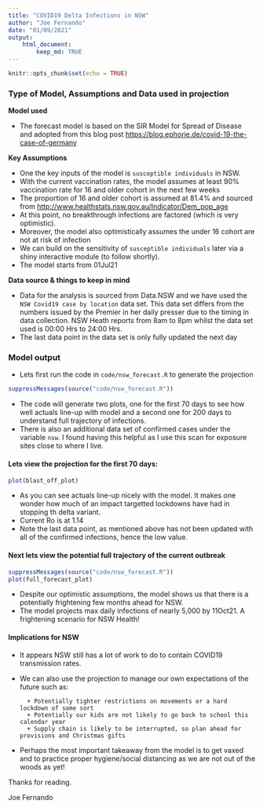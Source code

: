 ```yaml
---
title: "COVID19 Delta Infections in NSW"
author: "Joe Fernando"
date: "01/09/2021"
output: 
    html_document:
        keep_md: TRUE
---
```


```r
knitr::opts_chunk$set(echo = TRUE)
```



### Type of Model, Assumptions and Data used in projection

__Model used__

-   The forecast model is based on the SIR Model for Spread of Disease and adopted from this blog post <https://blog.ephorie.de/covid-19-the-case-of-germany>     


__Key Assumptions__

* One the key inputs of the model is `susceptible individuals` in NSW.
* With the current vaccination rates, the model assumes at least 90% vaccination rate for 16 and older cohort in the next few weeks
* The proportion of 16 and older cohort is assumed at 81.4% and sourced from <http://www.healthstats.nsw.gov.au/Indicator/Dem_pop_age>
* At this point, no breakthrough infections are factored (which is very optimistic). 
* Moreover, the model also optimistically assumes the under 16 cohort are not at risk of infection
* We can build on the sensitivity of `susceptible individuals` later via a shiny interactive module (to follow shortly). 
* The model starts from 01Jul21      


__Data source & things to keep in mind__

-   Data for the analysis is sourced from Data.NSW and we have used the `NSW Covid19 case by location` data set. This data set differs from the numbers issued by the Premier in her daily presser due to the timing in data collection. NSW Heath reports from 8am to 8pm whilst the data set used is 00:00 Hrs to 24:00 Hrs.
-   The last data point in the data set is only fully updated the next day     



### Model output

* Lets first run the code in `code/nsw_forecast.R` to generate the projection 
```r

suppressMessages(source("code/nsw_forecast.R"))

```

* The code will generate two plots, one for the first 70 days to see how well actuals line-up with model and a second one for 200 days to understand full trajectory of infections. 
* There is also an additional data set of confirmed cases under the variable `nsw`. I found having this helpful as I use this scan for exposure sites close to where I live.     


#### Lets view the projection for the first 70 days:
```r

plot(blast_off_plot)

```

* As you can see actuals line-up nicely with the model. It makes one wonder how much of an impact targetted lockdowns have had in stopping th delta variant.
* Current Ro is at 1.14     
* Note the last data point, as mentioned above has not been updated with all of the confirmed infections, hence the low value.



#### Next lets view the potential full trajectory of the current outbreak 
```r

suppressMessages(source("code/nsw_forecast.R"))
plot(full_forecast_plot)

```

* Despite our optimistic assumptions, the model shows us that there is a potentially frightening few months ahead for NSW.     
* The model projects max daily infections of nearly 5,000 by 11Oct21. A frightening scenario for NSW Health!


#### Implications for NSW
* It appears NSW still has a lot of work to do to contain COVID19 transmission rates. 

* We can also use the projection to manage our own expectations of the future such as:

        + Potentially tighter restrictions on movements or a hard lockdown of some sort
        + Potentially our kids are not likely to go back to school this calendar year
        + Supply chain is likely to be interrupted, so plan ahead for provisions and Christmas gifts

* Perhaps the most important takeaway from the model is to get vaxed and to practice proper hygiene/social distancing as we are not out of the woods as yet!
        

Thanks for reading.      

Joe Fernando